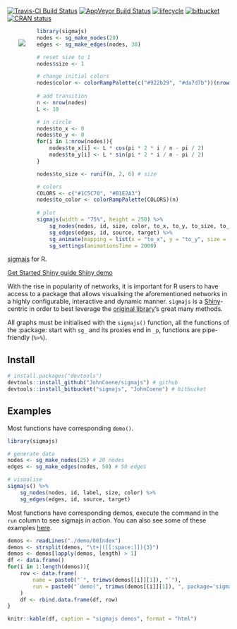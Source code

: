 [![Travis-CI Build Status](https://travis-ci.org/JohnCoene/sigmajs.svg?branch=master)](https://travis-ci.org/JohnCoene/sigmajs) [![AppVeyor Build Status](https://ci.appveyor.com/api/projects/status/github/JohnCoene/sigmajs?branch=master&svg=true)](https://ci.appveyor.com/project/JohnCoene/sigmajs) [![lifecycle](https://img.shields.io/badge/lifecycle-stable-brightgreen.svg)](https://www.tidyverse.org/lifecycle/#stable) [![bitbucket](https://img.shields.io/bitbucket/pipelines/JohnCoene/sigmajs.svg)](https://bitbucket.org/JohnCoene/sigmajs) [![CRAN status](https://www.r-pkg.org/badges/version/sigmajs)](https://cran.r-project.org/package=sigmajs)

<img src="man/figures/logo.png" align="left" style="max-height:250px;margin:5%;"/>

```r
library(sigmajs)
nodes <- sg_make_nodes(20)
edges <- sg_make_edges(nodes, 30)

# reset size to 1
nodes$size <- 1

# change initial colors
nodes$color <- colorRampPalette(c("#922b29", "#da7d7b"))(nrow(nodes))
 
# add transition
n <- nrow(nodes)
L <- 10

# in circle
nodes$to_x <- 0
nodes$to_y <- 0
for(i in 1:nrow(nodes)){
	nodes$to_x[i] <- L * cos(pi * 2 * i / n - pi / 2)
	nodes$to_y[i] <- L * sin(pi * 2 * i / n - pi / 2)
}

nodes$to_size <- runif(n, 2, 6) # size

# colors
COLORS <- c("#1C5C70", "#B1E2A3")
nodes$to_color <- colorRampPalette(COLORS)(n)
 
# plot
sigmajs(width = "75%", height = 250) %>%
	sg_nodes(nodes, id, size, color, to_x, to_y, to_size, to_color) %>%
	sg_edges(edges, id, source, target) %>% 
	sg_animate(mapping = list(x = "to_x", y = "to_y", size = "to_size", color = "to_color")) %>%
	sg_settings(animationsTime = 2000)
```

[sigmajs](http://sigmajs.org/) for R.

<a class="btn btn-primary" href="articles/get_started.html">
  <i class="fa fa-rocket"></i>
  Get Started
</a>
<a class="btn btn-primary" href="articles/shiny.html" target="_blank">
  <i class="fa fa-graduation-cap"></i>
  Shiny guide
</a>
<a class="btn btn-success" href="http://shiny.john-coene.com/sigmajs/" target="_blank">
  <i class="fa fa-desktop"></i>
  Shiny demo
</a>

With the rise in popularity of networks, it is important for R users to have access to a package that allows visualising the aforementioned networks in a highly configurable, interactive and dynamic manner.
`sigmajs` is a [Shiny](https://shiny.rstudio.com/)-centric in order to best leverage the [original library](http://sigmajs.org/)'s great many methods.

All graphs must be initialised with the `sigmajs()` function, all the functions of the :package: start with `sg_` and its proxies end in `_p`, functions are pipe-friendly (`%>%`).

## Install

```r
# install.packages("devtools")
devtools::install_github("JohnCoene/sigmajs") # github
devtools::install_bitbucket("sigmajs", "JohnCoene") # bitbucket
```

## Examples

Most functions have corresponding `demo()`.

```r
library(sigmajs)

# generate data
nodes <- sg_make_nodes(25) # 20 nodes
edges <- sg_make_edges(nodes, 50) # 50 edges

# visualise
sigmajs() %>%
	sg_nodes(nodes, id, label, size, color) %>%
	sg_edges(edges, id, source, target)
```

Most functions have corresponding demos, execute the command in the `run` column to see sigmajs in action. You can also see some of these examples [here](http://shiny.john-coene.com/sigmajs/).

```r
demos <- readLines("./demo/00Index")
demos <- strsplit(demos, "\t+|([[:space:]]){3}")
demos <- demos[lapply(demos, length) > 1]
df <- data.frame()
for(i in 1:length(demos)){
	row <- data.frame(
		name = paste0("`", trimws(demos[[i]][1]), "`"), 
		run = paste0("`demo(", trimws(demos[[i]][1]), ", package='sigmajs')`")
	)
	df <- rbind.data.frame(df, row)
}

knitr::kable(df, caption = "sigmajs demos", format = "html")
```
